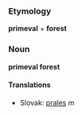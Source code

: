 === Etymology ===
'''primeval''' + '''forest'''
=== Noun ===
'''primeval forest'''
==== Translations ====
*Slovak: [[prales]] ''m''